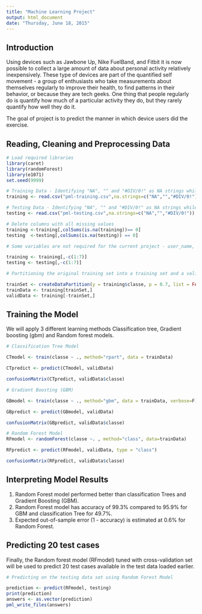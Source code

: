 ```yaml
---
title: "Machine Learning Project"
output: html_document
date: "Thursday, June 18, 2015"
---
```

## Introduction

Using devices such as Jawbone Up, Nike FuelBand, and Fitbit it is now possible to collect a large amount of data about personal activity relatively inexpensively. These type of devices are part of the quantified self movement - a group of enthusiasts who take measurements about themselves regularly to improve their health, to find patterns in their behavior, or because they are tech geeks. One thing that people regularly do is quantify how much of a particular activity they do, but they rarely quantify how well they do it. 

The goal of project is to predict the manner in which device users did the exercise.

## Reading, Cleaning and Preprocessing Data 
```r

# Load required libraries
library(caret)
library(randomForest)
library(e1071)
set.seed(9999)

# Training Data - Identifying "NA", "" and "#DIV/0!" as NA strings while reading the data
training <- read.csv("pml-training.csv",na.strings=c("NA","","#DIV/0!"))

# Testing Data - Identifying "NA", "" and "#DIV/0!" as NA strings while reading the data
testing <- read.csv("pml-testing.csv",na.strings=c("NA","","#DIV/0!"))

# Delete columns with all missing values
training <-training[,colSums(is.na(training))== 0]
testing  <-testing[,colSums(is.na(testing)) == 0]

# Some variables are not required for the current project - user_name, raw_timestamp_part_1, raw_timestamp_part_,2 cvtd_timestamp, new_window, and  num_window (columns 1 to 7) so deleting these variables.

training <- training[,-c(1:7)]
testing <- testing[,-c(1:7)]

# Partitioning the original training set into a training set and a validation set to validate the model. Splitting on the 'classe' variable (variable of interest) with a 70-30 split

trainSet <- createDataPartition(y = training$classe, p = 0.7, list = FALSE)
trainData <- training[trainSet,]
validData <- training[-trainSet,]
```
## Training the Model

We will apply 3 different learning methods Classification tree, Gradient boosting (gbm) and Random forest models.

```r
  
# Classification Tree Model

CTmodel <- train(classe ~ ., method="rpart", data = trainData)

CTpredict <- predict(CTmodel, validData)

confusionMatrix(CTpredict, validData$classe)

# Gradient Boosting (GBM)

GBmodel <- train(classe ~ ., method="gbm", data = trainData, verbose=F)

GBpredict <- predict(GBmodel, validData)

confusionMatrix(GBpredict, validData$classe)

# Random Forest Model
RFmodel <- randomForest(classe ~. , method="class", data=trainData)

RFpredict <- predict(RFmodel, validData, type = "class")

confusionMatrix(RFpredict, validData$classe)

```
## Interpreting Model Results

1. Random Forest model performed better than classification Trees and Gradient Boosting (GBM).
2. Random Forest model has accuracy of 99.3% compared to 95.9% for GBM and classification Tree for 49.7%. 
3. Expected out-of-sample error (1 - accuracy) is estimated at 0.6% for Random Forest.

## Predicting 20 test cases 

Finally, the Random forest model (RFmodel) tuned with cross-validation set will be used to predict 20 test cases available in the test data loaded earlier.
```r

# Predicting on the testing data set using Random Forest Model

prediction <- predict(RFmodel, testing)
print(prediction)
answers <- as.vector(prediction)
pml_write_files(answers)

```
